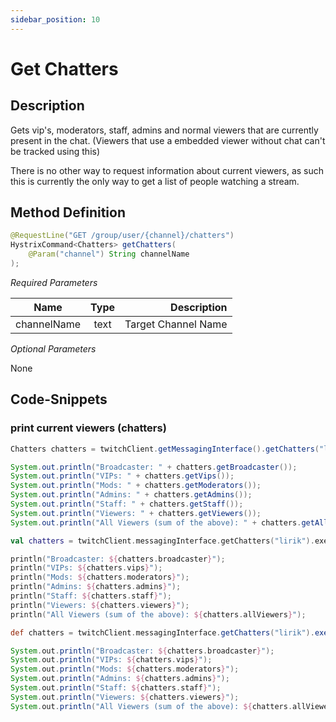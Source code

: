 ```yaml
---
sidebar_position: 10
---
```



# Get Chatters

## Description

Gets vip's, moderators, staff, admins and normal viewers that are currently present in the chat. (Viewers that use a embedded viewer without chat can't be tracked using this)

There is no other way to request information about current viewers, as such this is currently the only way to get a list of people watching a stream.

## Method Definition

```java
@RequestLine("GET /group/user/{channel}/chatters")
HystrixCommand<Chatters> getChatters(
	@Param("channel") String channelName
);
```

*Required Parameters*

| Name          | Type      | Description  |
| ------------- |:---------:| -----------------:|
| channelName | text | Target Channel Name |

*Optional Parameters*

None

## Code-Snippets

### print current viewers (chatters)

<Tabs groupId="code">
<TabItem value="java" label="Java">

```java
Chatters chatters = twitchClient.getMessagingInterface().getChatters("lirik").execute();

System.out.println("Broadcaster: " + chatters.getBroadcaster());
System.out.println("VIPs: " + chatters.getVips());
System.out.println("Mods: " + chatters.getModerators());
System.out.println("Admins: " + chatters.getAdmins());
System.out.println("Staff: " + chatters.getStaff());
System.out.println("Viewers: " + chatters.getViewers());
System.out.println("All Viewers (sum of the above): " + chatters.getAllViewers());
```

</TabItem>
<TabItem value="kotlin" label="Kotlin">

```kotlin
val chatters = twitchClient.messagingInterface.getChatters("lirik").execute();

println("Broadcaster: ${chatters.broadcaster}");
println("VIPs: ${chatters.vips}");
println("Mods: ${chatters.moderators}");
println("Admins: ${chatters.admins}");
println("Staff: ${chatters.staff}");
println("Viewers: ${chatters.viewers}");
println("All Viewers (sum of the above): ${chatters.allViewers}");
```

</TabItem>
<TabItem value="groovy" label="Groovy">

```groovy
def chatters = twitchClient.messagingInterface.getChatters("lirik").execute();

System.out.println("Broadcaster: ${chatters.broadcaster}");
System.out.println("VIPs: ${chatters.vips}");
System.out.println("Mods: ${chatters.moderators}");
System.out.println("Admins: ${chatters.admins}");
System.out.println("Staff: ${chatters.staff}");
System.out.println("Viewers: ${chatters.viewers}");
System.out.println("All Viewers (sum of the above): ${chatters.allViewers}");
```

</TabItem>
</Tabs>
